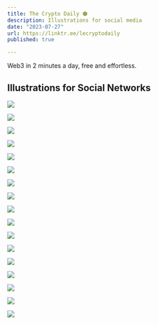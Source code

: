 ```yaml
---
title: The Crypto Daily 🟠
description: Illustrations for social media
date: "2023-07-27"
url: https://linktr.ee/lecryptodaily
published: true

---
```


Web3 in 2 minutes a day, free and effortless.

## Illustrations for Social Networks

![](/lcd-1.png)

![](/lcd-2.png)

![](/lcd-3.png)

![](/lcd-4.png)

![](/lcd-5.png)

![](/lcd-6.png)

![](/lcd-7.png)

![](/lcd-8.jpeg)

![](/lcd-9.jpeg)

![](/lcd-10.jpeg)

![](/lcd-11.jpeg)

![](/lcd-12.jpeg)

![](/lcd-13.jpeg)

![](/lcd-14.jpeg)

![](/lcd-15.png)

![](/lcd-16.jpg)

![](/lcd-17.jpg)
